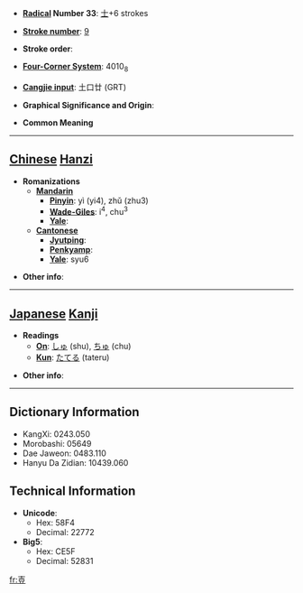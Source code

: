 * '''[[Wiktionary:Chinese radical index| Radical]] Number 33''': [[Wiktionary:Chinese radical index 士|士]]+6 strokes

* '''[[Wiktionary:Chinese total strokes index|Stroke number]]''': [[Wiktionary:Chinese total strokes index 9|9]]

* '''Stroke order''': 

* '''[[Wiktionary:Chinese four corner index|Four-Corner System]]''': 4010<sub>8</sub>

* '''[[Wiktionary:Chinese Cangjie index|Cangjie input]]''': 土口廿 (GRT)

* '''Graphical Significance and Origin''': 

* '''Common Meaning'''

----

== [[Chinese]] [[Hanzi]] ==

* '''Romanizations'''
** '''[[Mandarin]]'''
*** '''[[Pinyin]]''': yì (yi4), zhǔ (zhu3)
*** '''[[Wade-Giles]]''': i<sup>4</sup>, chu<sup>3</sup>
*** '''[[Yale]]''': 
** '''[[Cantonese]]'''
*** '''[[Jyutping]]''':
*** '''[[Penkyamp]]''': 
*** '''[[Yale]]''': syu6

* '''Other info''': 

----

== [[Japanese]] [[Kanji]] ==

* '''Readings'''
** '''[[On]]''': [[しゅ]] (shu), [[ちゅ]] (chu)
** '''[[Kun]]''': [[たてる]] (tateru)

* '''Other info''':  

----

== Dictionary Information ==

* KangXi: 0243.050
* Morobashi: 05649
* Dae Jaweon: 0483.110
* Hanyu Da Zidian: 10439.060

== Technical Information ==

* '''Unicode''':
** Hex: 58F4
** Decimal: 22772
* '''Big5''':
** Hex: CE5F
** Decimal: 52831

[[fr:壴]]